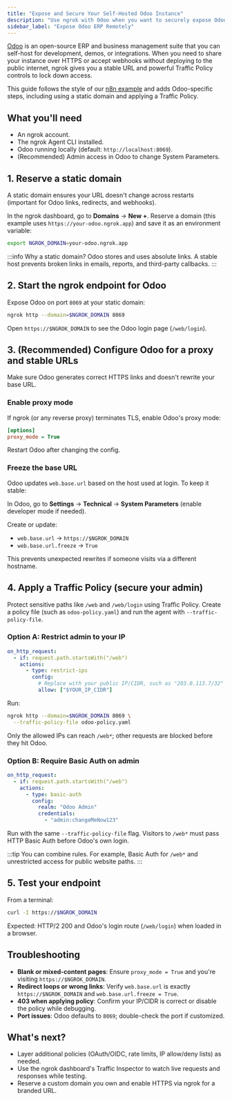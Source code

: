 ```yaml
---
title: "Expose and Secure Your Self-Hosted Odoo Instance"
description: "Use ngrok with Odoo when you want to securely expose Odoo's services to the internet without complex network setups."
sidebar_label: "Expose Odoo ERP Remotely"
---
```


[Odoo](https://www.odoo.com/) is an open-source ERP and business management suite  that you can self-host for development, demos, or integrations.
When you need to share your instance over HTTPS or accept webhooks without deploying to the public internet, ngrok gives you a stable URL and powerful Traffic Policy controls to lock down access.

This guide follows the style of our [n8n example](/universal-gateway/examples/n8n/) and adds Odoo-specific steps, including using a static domain and applying a Traffic Policy.

## What you'll need

- An ngrok account.
- The ngrok Agent CLI installed.
- Odoo running locally (default: `http://localhost:8069`).
- (Recommended) Admin access in Odoo to change System Parameters.

## 1. Reserve a static domain

A static domain ensures your URL doesn't change across restarts (important for Odoo links, redirects, and webhooks).

In the ngrok dashboard, go to **Domains** → **New +**.
Reserve a domain (this example uses `https://your-odoo.ngrok.app`) and save it as an environment variable:

```bash
export NGROK_DOMAIN=your-odoo.ngrok.app
```

:::info
Why a static domain?
Odoo stores and uses absolute links.
A stable host prevents broken links in emails, reports, and third-party callbacks.
:::

## 2. Start the ngrok endpoint for Odoo

Expose Odoo on port `8069` at your static domain:

```bash
ngrok http --domain=$NGROK_DOMAIN 8069
```

Open `https://$NGROK_DOMAIN` to see the Odoo login page (`/web/login`).

## 3. (Recommended) Configure Odoo for a proxy and stable URLs

Make sure Odoo generates correct HTTPS links and doesn't rewrite your base URL.

### Enable proxy mode

If ngrok (or any reverse proxy) terminates TLS, enable Odoo's proxy mode:

```ini title="odoo.conf"
[options]
proxy_mode = True
```

Restart Odoo after changing the config.

### Freeze the base URL

Odoo updates `web.base.url` based on the host used at login. To keep it stable:

In Odoo, go to **Settings** → **Technical** → **System Parameters** (enable developer mode if needed).

Create or update:

- `web.base.url` → `https://$NGROK_DOMAIN`
- `web.base.url.freeze` → `True`

This prevents unexpected rewrites if someone visits via a different hostname.

## 4. Apply a Traffic Policy (secure your admin)

Protect sensitive paths like `/web` and `/web/login` using Traffic Policy. 
Create a policy file (such as `odoo-policy.yaml`) and run the agent with `--traffic-policy-file`.

### Option A: Restrict admin to your IP

```yaml title="odoo-policy.yaml"
on_http_request:
  - if: request.path.startsWith("/web")
    actions:
      - type: restrict-ips
        config:
          # Replace with your public IP/CIDR, such as "203.0.113.7/32"
          allow: ["$YOUR_IP_CIDR"]
```

Run:

```bash
ngrok http --domain=$NGROK_DOMAIN 8069 \
  --traffic-policy-file odoo-policy.yaml
```

Only the allowed IPs can reach `/web*`; other requests are blocked before they hit Odoo.

### Option B: Require Basic Auth on admin

```yaml title="odoo-policy.yaml"
on_http_request:
  - if: request.path.startsWith("/web")
    actions:
      - type: basic-auth
        config:
          realm: "Odoo Admin"
          credentials:
            - "admin:changeMeNow123"
```

Run with the same `--traffic-policy-file` flag.
Visitors to `/web*` must pass HTTP Basic Auth before Odoo's own login.

:::tip
You can combine rules.
For example, Basic Auth for `/web*` and unrestricted access for public website paths.
:::

## 5. Test your endpoint

From a terminal:

```bash
curl -I https://$NGROK_DOMAIN
```

Expected: HTTP/2 200 and Odoo's login route (`/web/login`) when loaded in a browser.

## Troubleshooting

- **Blank or mixed-content pages**: Ensure `proxy_mode = True` and you're visiting `https://$NGROK_DOMAIN`.
- **Redirect loops or wrong links**: Verify `web.base.url` is exactly `https://$NGROK_DOMAIN` and `web.base.url.freeze = True`.
- **403 when applying policy**: Confirm your IP/CIDR is correct or disable the policy while debugging.
- **Port issues**: Odoo defaults to `8069`; double-check the port if customized.

## What's next?

- Layer additional policies (OAuth/OIDC, rate limits, IP allow/deny lists) as needed.
- Use the ngrok dashboard's Traffic Inspector to watch live requests and responses while testing.
- Reserve a custom domain you own and enable HTTPS via ngrok for a branded URL.
